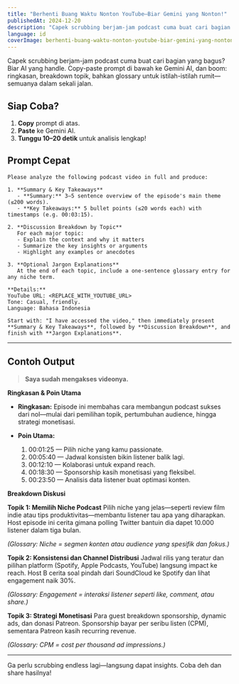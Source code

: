 ```yaml
---
title: "Berhenti Buang Waktu Nonton YouTube—Biar Gemini yang Nonton!"
publishedAt: 2024-12-20
description: "Capek scrubbing berjam-jam podcast cuma buat cari bagian yang bagus? Biar AI yang handle. Copy-paste prompt di bawah ke Gemini AI, dan boom: ringkasan, breakdown topik, bahkan glossary untuk istilah-istilah rumit—semuanya dalam sekali jalan."
language: id
coverImage: berhenti-buang-waktu-nonton-youtube-biar-gemini-yang-nonton.jpg
---
```


Capek scrubbing berjam-jam podcast cuma buat cari bagian yang bagus? Biar AI yang handle. Copy-paste prompt di bawah ke Gemini AI, dan boom: ringkasan, breakdown topik, bahkan glossary untuk istilah-istilah rumit—semuanya dalam sekali jalan.


## Siap Coba?

1. **Copy** prompt di atas.
2. **Paste** ke Gemini AI.
3. **Tunggu 10–20 detik** untuk analisis lengkap!

## Prompt Cepat


```text
Please analyze the following podcast video in full and produce:

1. **Summary & Key Takeaways**  
   - **Summary:** 3–5 sentence overview of the episode's main theme (≤200 words).  
   - **Key Takeaways:** 5 bullet points (≤20 words each) with timestamps (e.g. 00:03:15).

2. **Discussion Breakdown by Topic**  
   For each major topic:  
   - Explain the context and why it matters  
   - Summarize the key insights or arguments  
   - Highlight any examples or anecdotes

3. **Optional Jargon Explanations**  
   At the end of each topic, include a one-sentence glossary entry for any niche term.

**Details:**  
YouTube URL: <REPLACE_WITH_YOUTUBE_URL>
Tone: Casual, friendly.  
Language: Bahasa Indonesia

Start with: "I have accessed the video," then immediately present **Summary & Key Takeaways**, followed by **Discussion Breakdown**, and finish with **Jargon Explanations**.
```

---

## Contoh Output

> **Saya sudah mengakses videonya.**

**Ringkasan & Poin Utama**

* **Ringkasan:** Episode ini membahas cara membangun podcast sukses dari nol—mulai dari pemilihan topik, pertumbuhan audience, hingga strategi monetisasi.
* **Poin Utama:**

  1. 00:01:25 — Pilih niche yang kamu passionate.
  2. 00:05:40 — Jadwal konsisten bikin listener balik lagi.
  3. 00:12:10 — Kolaborasi untuk expand reach.
  4. 00:18:30 — Sponsorship kasih monetisasi yang fleksibel.
  5. 00:23:50 — Analisis data listener buat optimasi konten.

**Breakdown Diskusi**

**Topik 1: Memilih Niche Podcast**
Pilih niche yang jelas—seperti review film indie atau tips produktivitas—membantu listener tau apa yang diharapkan. Host episode ini cerita gimana polling Twitter bantuin dia dapet 10.000 listener dalam tiga bulan.

*(Glossary: Niche = segmen konten atau audience yang spesifik dan fokus.)*

**Topik 2: Konsistensi dan Channel Distribusi**
Jadwal rilis yang teratur dan pilihan platform (Spotify, Apple Podcasts, YouTube) langsung impact ke reach. Host B cerita soal pindah dari SoundCloud ke Spotify dan lihat engagement naik 30%.

*(Glossary: Engagement = interaksi listener seperti like, comment, atau share.)*

**Topik 3: Strategi Monetisasi**
Para guest breakdown sponsorship, dynamic ads, dan donasi Patreon. Sponsorship bayar per seribu listen (CPM), sementara Patreon kasih recurring revenue.

*(Glossary: CPM = cost per thousand ad impressions.)*

---

Ga perlu scrubbing endless lagi—langsung dapat insights. Coba deh dan share hasilnya! 
